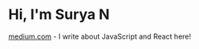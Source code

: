 # Hi, I'm Surya N

[medium.com](https://medium.com/@s.urya) - I write about JavaScript and React here!
